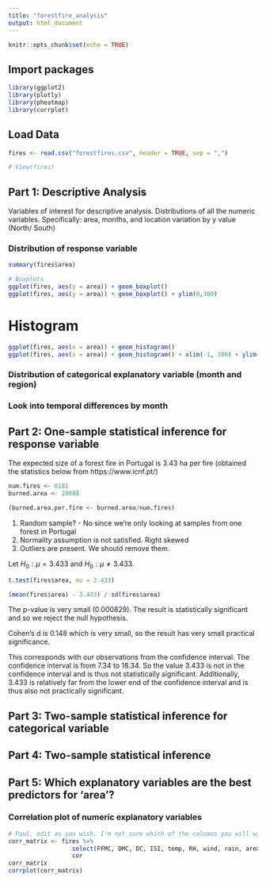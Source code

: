 ```yaml
---
title: "forestfire_analysis"
output: html_document
---
```


```r
knitr::opts_chunk$set(echo = TRUE)
```

## Import packages
```r
library(ggplot2)
library(plotly)
library(pheatmap)
library(corrplot)
```

## Load Data
```r
fires <- read.csv("forestfires.csv", header = TRUE, sep = ",")

# View(fires)
```

## Part 1: Descriptive Analysis

Variables of interest for descriptive analysis. 
Distributions of all the numeric variables. 
Specifically: area, months, and location variation by y value (North/ South)

### Distribution of response variable
```r
summary(fires$area)
```

```r
# Boxplots
ggplot(fires, aes(y = area)) + geom_boxplot()
ggplot(fires, aes(y = area)) + geom_boxplot() + ylim(0,300)
```

# Histogram
```r
ggplot(fires, aes(x = area)) + geom_histogram()
ggplot(fires, aes(x = area)) + geom_histogram() + xlim(-1, 300) + ylim(0, 100)

```
### Distribution of categorical explanatory variable (month and region)

### Look into temporal differences by month

## Part 2: One-sample statistical inference for response variable 

The expected size of a forest fire in Portugal is 3.43 ha per fire (obtained the statistics below from https://www.icnf.pt/)
```r
num.fires <- 8181
burned.area <- 28088

(burned.area.per.fire <- burned.area/num.fires)
```

1. Random sample? - No since we're only looking at samples from one forest in Portugal
2. Normality assumption is not satisfied. Right skewed
3. Outliers are present. We should remove them. 

Let $H_0: \mu = 3.433$ and $H_0: \mu \neq 3.433$.

```r
t.test(fires$area, mu = 3.433)

(mean(fires$area) - 3.433) / sd(fires$area)
```
The p-value is very small (0.000829). The result is statistically significant and so we reject the null hypothesis.   

Cohen's d is 0.148 which is very small, so the result has very small practical significance. 

This corresponds with our observations from the confidence interval. The confidence interval is from 7.34 to 18.34. So the value 3.433 is not in the confidence interval and is thus not statistically significant. Additionally, 3.433 is relatively far from the lower end of the confidence interval and is thus also not practically significant. 

## Part 3: Two-sample statistical inference for categorical variable 

## Part 4: Two-sample statistical inference

## Part 5: Which explanatory variables are the best predictors for 'area'?
### Correlation plot of numeric explanatory variables

```r
# Paul, edit as you wish. I'm not sure which of the columns you will want to obtain correlations for in the 'select' statement. 
corr_matrix <- fires %>%
                  select(FFMC, DMC, DC, ISI, temp, RH, wind, rain, area) %>%
                  cor
corr_matrix
corrplot(corr_matrix)
```

